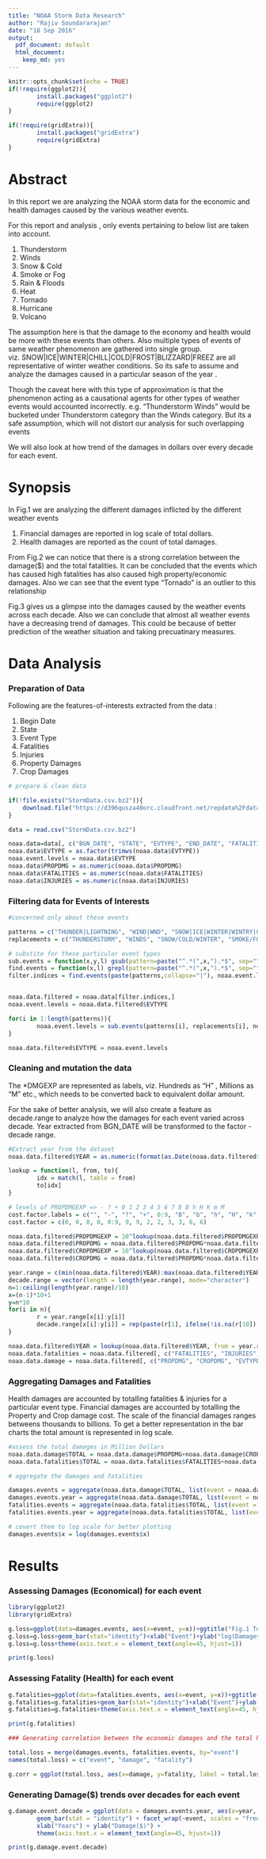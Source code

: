 ```yaml
---
title: "NOAA Storm Data Research"
author: "Rajiv Soundararajan"
date: "18 Sep 2016"
output:
  pdf_document: default
  html_document:
    keep_md: yes
---
```



```r
knitr::opts_chunk$set(echo = TRUE)
if(!require(ggplot2)){
        install.packages("ggplot2")
        require(ggplot2)
}

if(!require(gridExtra)){
        install.packages("gridExtra")
        require(gridExtra)
}

```

# Abstract
In this report we are analyzing the NOAA storm data for the economic and health damages caused by the various weather events.

For this report and analysis , only events pertaining to below list are taken into account. 

1. Thunderstorm
2. Winds
3. Snow & Cold
4. Smoke or Fog
5. Rain & Floods
6. Heat 
7. Tornado
8. Hurricane
9. Volcano

The assumption here is that the damage to the economy and health would be more with these events than others. Also multiple types of events of same weather phenomenon are gathered into single group. 
viz. SNOW|ICE|WINTER|CHILL|COLD|FROST|BLIZZARD|FREEZ are all representative of winter weather conditions. So its safe to assume and analyze the damages caused in a particular season of the year .

Though the caveat here with this type of approximation is that the phenomenon acting as a causational agents for other types of weather events would accounted incorrectly. e.g. "Thunderstorm Winds" would be bucketed under Thunderstorm category than the Winds category. But its a safe assumption, which will not distort our analysis for such overlapping events

We will also look at how trend of the damages in dollars over every decade for each event.

# Synopsis

In Fig.1 we are analyzing the different damages inflicted by the different weather events 

1. Financial damages are reported in log scale of total dollars. 
2. Health damages are reported as the count of total damages.

From Fig.2 we can notice that there is a strong correlation between the damage($) and the total fatalities.
It can be concluded that the events which has caused high fatalities has also caused high property/economic damages. Also we can see that the event type "Tornado" is an outlier to this relationship

Fig.3 gives us a glimpse into the damages caused by the weather events across each decade.
Also we can conclude that almost all weather events have a decreasing trend of damages.
This could be because of better prediction of the weather situation and taking precuatinary measures.


# Data Analysis

### Preparation of Data

Following are the features-of-interests extracted from the data :

1. Begin Date
2. State
3. Event Type
4. Fatalities
5. Injuries
6. Property Damages
7. Crop Damages


```r
# prepare & clean data

if(!file.exists("StormData.csv.bz2")){
    download.file("https://d396qusza40orc.cloudfront.net/repdata%2Fdata%2FStormData.csv.bz2", destfile = "StormData.csv.bz2")    
}

data = read.csv("StormData.csv.bz2")

noaa.data=data[, c("BGN_DATE", "STATE", "EVTYPE", "END_DATE", "FATALITIES", "INJURIES", "PROPDMG", "PROPDMGEXP", "CROPDMG", "CROPDMGEXP")]
noaa.data$EVTYPE = as.factor(trimws(noaa.data$EVTYPE))
noaa.event.levels = noaa.data$EVTYPE
noaa.data$PROPDMG = as.numeric(noaa.data$PROPDMG)
noaa.data$FATALITIES = as.numeric(noaa.data$FATALITIES)
noaa.data$INJURIES = as.numeric(noaa.data$INJURIES)

```


### Filtering data for Events of Interests

``` r
#concerned only about these events

patterns = c("THUNDER|LIGHTNING", "WIND|WND", "SNOW|ICE|WINTER|WINTRY|CHILL|COLD|FROST|BLIZZARD|FREEZ", "SMOKE|FOG", "RAIN|FLOOD|FLD|WET|SHOWER|HAIL", "HEAT|DRY|WARMTH|FIRE", "TORNADO", "HURRICANE", "VOLCANIC")
replacements = c("THUNDERSTORM", "WINDS", "SNOW/COLD/WINTER", "SMOKE/FOG", "RAIN/FLOOD", "HEAT/WARM", "TORNADO", "HURRICANE", "VOLCANO")

# substite for these particular event types
sub.events = function(x,y,l) gsub(pattern=paste("^.*(",x,").*$", sep=""), replacement=y, x=l, perl=TRUE, ignore.case = TRUE)
find.events = function(x,l) grepl(pattern=paste("^.*(",x,").*$", sep=""), x=l, perl=TRUE, ignore.case = TRUE)
filter.indices = find.events(paste(patterns,collapse="|"), noaa.event.levels)


noaa.data.filtered = noaa.data[filter.indices,]
noaa.event.levels = noaa.data.filtered$EVTYPE

for(i in 1:length(patterns)){
        noaa.event.levels = sub.events(patterns[i], replacements[i], noaa.event.levels)
}

noaa.data.filtered$EVTYPE = noaa.event.levels

```
### Cleaning and mutation the data
The *DMGEXP are represented as labels, viz.  Hundreds as "H" , Millions as "M" etc., which needs to be converted back to equivalent dollar amount.

For the sake of better analysis, we will also create a feature as decade.range to analyze how the damages for each event varied across decade. Year extracted from BGN_DATE will be transformed to the factor - decade range.

```r
#Extract year from the dataset
noaa.data.filtered$YEAR = as.numeric(format(as.Date(noaa.data.filtered$BGN_DATE, format = "%m/%d/%Y %H:%M:%S"), "%Y"))

lookup = function(l, from, to){
        idx = match(l, table = from)
        to[idx]  
}

# levels of PROPDMGEXP => - ? + 0 1 2 3 4 5 6 7 8 B h H K m M
cost.factor.labels = c("", "-", "?", "+", 0:9, "B", "b", "h", "H", "k", "K", "m", "M")
cost.factor = c(0, 0, 0, 0, 0:9, 9, 9, 2, 2, 3, 3, 6, 6)

noaa.data.filtered$PROPDMGEXP = 10^lookup(noaa.data.filtered$PROPDMGEXP, from = cost.factor.labels, to = cost.factor)
noaa.data.filtered$PROPDMG = noaa.data.filtered$PROPDMG*noaa.data.filtered$PROPDMGEXP
noaa.data.filtered$CROPDMGEXP = 10^lookup(noaa.data.filtered$CROPDMGEXP, from = cost.factor.labels, to = cost.factor)
noaa.data.filtered$CROPDMG = noaa.data.filtered$PROPDMG*noaa.data.filtered$CROPDMGEXP

year.range = c(min(noaa.data.filtered$YEAR):max(noaa.data.filtered$YEAR))
decade.range = vector(length = length(year.range), mode="character")
n=1:ceiling(length(year.range)/10)
x=(n-1)*10+1
y=n*10
for(i in n){
        r = year.range[x[i]:y[i]]
        decade.range[x[i]:y[i]] = rep(paste(r[1], ifelse(!is.na(r[10]),r[10], ""), sep = "-"), 10)
}

noaa.data.filtered$YEAR = lookup(noaa.data.filtered$YEAR, from = year.range, to = decade.range)
noaa.data.fatalities = noaa.data.filtered[, c("FATALITIES", "INJURIES", "EVTYPE", "YEAR")]
noaa.data.damage = noaa.data.filtered[, c("PROPDMG", "CROPDMG", "EVTYPE", "YEAR")]
```
### Aggregating Damages and Fatalities

Health damages are accounted by totalling fatalities & injuries for a particular event type.
Financial damages are accounted by totalling the Property and Crop damage cost.
The scale of the financial damages ranges betweens thousands to billions. To get a better representation in the bar charts the total amount is represented in log scale.

```r

#assess the total damages in Million Dollars
noaa.data.damage$TOTAL = noaa.data.damage$PROPDMG+noaa.data.damage$CROPDMG 
noaa.data.fatalities$TOTAL = noaa.data.fatalities$FATALITIES+noaa.data.fatalities$INJURIES

# aggregate the damages and fatalities

damages.events = aggregate(noaa.data.damage$TOTAL, list(event = noaa.data.damage$EVTYPE), sum)
damages.events.year = aggregate(noaa.data.damage$TOTAL, list(event = noaa.data.damage$EVTYPE, year = noaa.data.damage$YEAR), sum)
fatalities.events = aggregate(noaa.data.fatalities$TOTAL, list(event = noaa.data.fatalities$EVTYPE), sum)
fatalities.events.year = aggregate(noaa.data.fatalities$TOTAL, list(event = noaa.data.fatalities$EVTYPE, year = noaa.data.fatalities$YEAR), sum)

# covert them to log scale for better plotting
damages.events$x = log(damages.events$x)

```


# Results       

### Assessing Damages (Economical) for each event 

```r

library(ggplot2)
library(gridExtra)

g.loss=ggplot(data=damages.events, aes(x=event, y=x))+ggtitle("Fig.1 Total Damages($)")
g.loss=g.loss+geom_bar(stat="identity")+xlab("Event")+ylab("log(Damages) ($)")
g.loss=g.loss+theme(axis.text.x = element_text(angle=45, hjust=1))

print(g.loss)
```

### Assessing Fatality (Health) for each event 

```r
g.fatalities=ggplot(data=fatalities.events, aes(x=event, y=x))+ggtitle("Fig.2 Count of Health Fatalities")
g.fatalities=g.fatalities+geom_bar(stat="identity")+xlab("Event")+ylab("Total Fatalities")
g.fatalities=g.fatalities+theme(axis.text.x = element_text(angle=45, hjust=1))

print(g.fatalities)
```


```r
### Generating correlation between the economic damages and the total health fatalities 

total.loss = merge(damages.events, fatalities.events, by="event")
names(total.loss) = c("event", "damage", "fatality")

g.corr = ggplot(total.loss, aes(x=damage, y=fatality, label = total.loss$event))+geom_smooth(method="lm")+geom_text(check_overlap = TRUE, size=2, hjust=0, angle=20, nudge_x = 0.5)+geom_point(show.legend = TRUE)+ggtitle("Fig.2 Damages vs. Fatalities")

```

### Generating Damage($) trends over decades for each event

```r

g.damage.event.decade = ggplot(data = damages.events.year, aes(x=year, y=x))+ggtitle("Fig.3 Damages over the decades")+
        geom_bar(stat = "identity") + facet_wrap(~event, scales = "free", shrink = TRUE) + 
        xlab("Years") + ylab("Damage($)") + 
        theme(axis.text.x = element_text(angle=45, hjust=1))

print(g.damage.event.decade)

```



